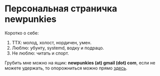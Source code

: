 = Персональная страничка newpunkies =
Коротко о себе:
# ТТХ: молод, холост, нордичен, умен.
# Люблю: убунту, systemd, водку и подрацо.
# Не люблю: читать и спорт.
Грубить мне можно на ящик: '''newpunkies (at) gmail (dot) com''', если не можете удержать, то опорожниться можно прямо [https://www.linux.org.ru/wiki/en/User:newpunkies здесь].
